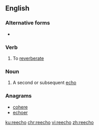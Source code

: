 {{see also|reëcho}}

==English==

===Alternative forms===
* {{l|en|reëcho}}

===Verb===
{{en-verb}}

# To [[reverberate]]

===Noun===
{{en-noun|s|reechoes}}

# A second or subsequent [[echo]]

===Anagrams===
* [[cohere#English|cohere]]
* [[echoer#English|echoer]]

[[ku:reecho]]
[[chr:reecho]]
[[vi:reecho]]
[[zh:reecho]]